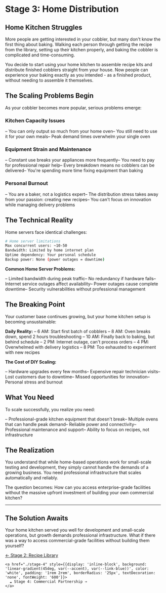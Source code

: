 # Stage 3: Home Distribution
## Home Kitchen Struggles

<StageHeader 
  icon="🔥" 
  bakeryTitle="Home Kitchen Distribution Struggles"
  techTitle="Running a Home Server - Limitations and Challenges"
/>

More people are getting interested in your cobbler, but many don't know the first thing about baking. Walking each person through getting the recipe from the library, setting up their kitchen properly, and baking the cobbler is complicated and time-consuming.

You decide to start using your home kitchen to assemble recipe kits and distribute finished cobblers straight from your house. Now people can experience your baking exactly as you intended - as a finished product, without needing to assemble it themselves.

<BakeryCard 
  bakeryContent="You bake finished cobblers in your home kitchen and deliver them directly to customers, giving you complete control over the final product quality and immediate ability to make recipe changes."
  techContent="Developers run home servers to host their websites, giving them direct control over the hosting environment and the ability to implement changes immediately without third-party delays."
/>

## The Scaling Problems Begin

As your cobbler becomes more popular, serious problems emerge:

### Kitchen Capacity Issues

– You can only output so much from your home oven– You still need to use it for your own meals– Peak demand times overwhelm your single oven
### Equipment Strain and Maintenance

– Constant use breaks your appliances more frequently– You need to pay for professional repair help– Every breakdown means no cobblers can be delivered– You're spending more time fixing equipment than baking
### Personal Burnout

– You are a baker, not a logistics expert– The distribution stress takes away from your passion: creating new recipes– You can't focus on innovation while managing delivery problems
## The Technical Reality

Home servers face identical challenges:

```bash
# Home server limitations
Max concurrent users: ~10-50
Bandwidth: Limited by home internet plan  
Uptime dependency: Your personal schedule
Backup power: None (power outages = downtime)
```

**Common Home Server Problems:**

– Limited bandwidth during peak traffic– No redundancy if hardware fails– Internet service outages affect availability– Power outages cause complete downtime– Security vulnerabilities without professional management
<BakeryCard 
  bakeryContent="You realize your home setup won't scale - you need professional infrastructure to handle growing demand while letting you focus on what you do best: creating amazing recipes."
  techContent="Home servers require constant maintenance, have limited scalability, create uptime challenges, and distract developers from their core work: building great applications."
/>

## The Breaking Point

Your customer base continues growing, but your home kitchen setup is becoming unsustainable:

**Daily Reality:**
– 6 AM: Start first batch of cobblers
– 8 AM: Oven breaks down, spend 2 hours troubleshooting
– 10 AM: Finally back to baking, but behind schedule
– 2 PM: Internet outage, can't process orders
– 4 PM: Overwhelmed with delivery logistics
– 8 PM: Too exhausted to experiment with new recipes

**The Cost of DIY Scaling:**

– Hardware upgrades every few months– Expensive repair technician visits– Lost customers due to downtime– Missed opportunities for innovation– Personal stress and burnout
## What You Need

To scale successfully, you realize you need:

– Professional-grade kitchen equipment that doesn't break– Multiple ovens that can handle peak demand– Reliable power and connectivity– Professional maintenance and support– Ability to focus on recipes, not infrastructure
## The Realization

You understand that while home-based operations work for small-scale testing and development, they simply cannot handle the demands of a growing business. You need professional infrastructure that scales automatically and reliably.

The question becomes: How can you access enterprise-grade facilities without the massive upfront investment of building your own commercial kitchen?

---

## The Solution Awaits

Your home kitchen served you well for development and small-scale operations, but growth demands professional infrastructure. What if there was a way to access commercial-grade facilities without building them yourself?

<div style={{textAlign: 'center', margin: '2rem 0'}}>
  <div style={{display: 'flex', justifyContent: 'space-between', alignItems: 'center', maxWidth: '500px', margin: '0 auto'}}>
    <a href="./stage-2" style={{color: 'var(--accent)', textDecoration: 'none', fontWeight: '600'}}>
      ← Stage 2: Recipe Library
    </a>
    
    <a href="./stage-4" style={{display: 'inline-block', background: 'linear-gradient(45deg, var(--accent), var(--link-blue))', color: 'white', padding: '1rem 2rem', borderRadius: '25px', textDecoration: 'none', fontWeight: '600'}}>
      ☁️ Stage 4: Commercial Partnership →
    </a>
  </div>
</div>